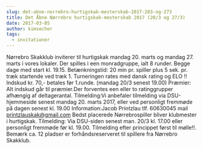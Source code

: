 ```yaml
---
slug: det-abne-norrebro-hurtigskak-mesterskab-2017-203-og-273
title: Det Åbne Nørrebro hurtigskak-mesterskab 2017 (20/3 og 27/3)
date: 2017-03-05
author: kimsecher
tags:
  - invitationer
---
```

Nørrebro Skakklub inviterer til hurtigskak mandag 20. marts og mandag 27. marts i vores lokaler.
Der spilles i een monradgruppe, ialt 8 runder. Begge dage med start kl. 19.15.
Betænkningstid: 20 min pr. spiller plus 5 sek. pr. træk startende ved træk 1.
Turneringen rates med dansk rating og ELO !!
Indskud kr. 70,- betales før 1.runde. (mandag 20/3 senest 19.00)
Præmier: Alt indskud går til præmier.Der forventes een eller to ratinggrupper afhængig af deltagerantal.
Tilmelding:Vi anbefaler tilmelding via DSU-hjemmeside senest mandag 20. marts 2017, eller ved personligt fremmøde på dagen senest kl. 19.00
Information:Jacob Printzlau tlf. 60630045 mail printzlauskak@gmail.com
Bedst placerede Nørrebrospiller bliver klubmester i hurtigskak.
Tilmelding: Via DSU-siden senest man. 20/3 kl. 17.00 eller personligt fremmøde før kl. 19.00.
Tilmelding efter princippet først til mølle!!. Bemærk ca. 12 pladser er forhåndsreserveret til spillere fra Nørrebro Skakklub.
